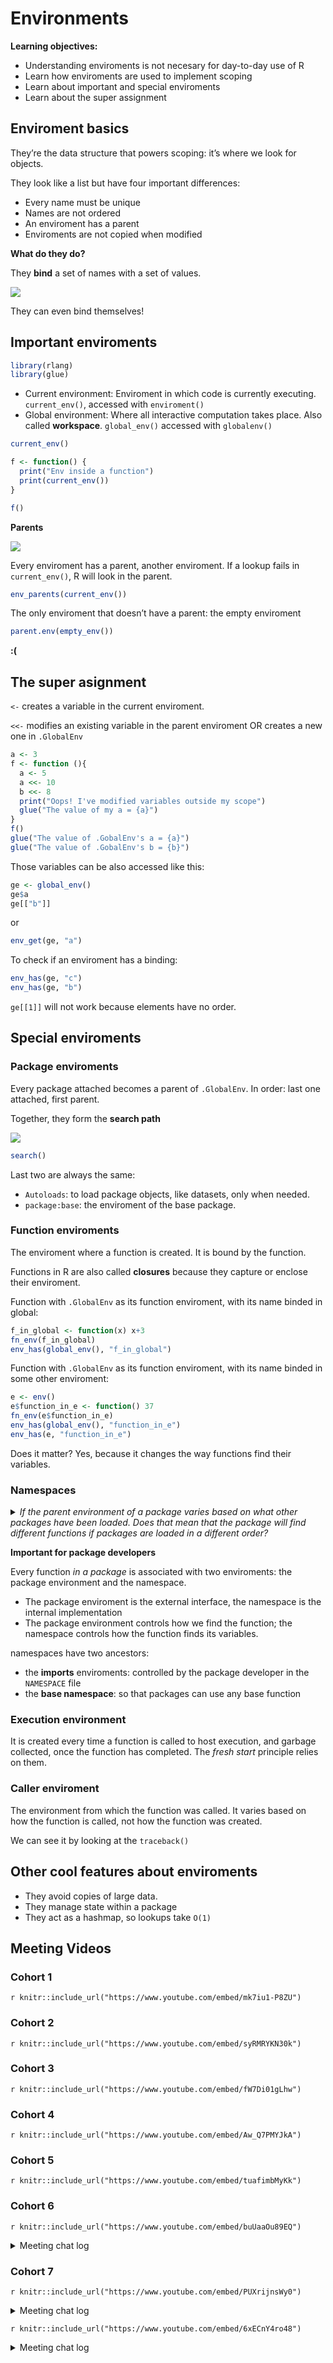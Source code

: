 # Environments

**Learning objectives:**

- Understanding enviroments is not necesary for day-to-day use of R
- Learn how enviroments are used to implement scoping
- Learn about important and special enviroments
- Learn about the super assignment

## Enviroment basics

They're the data structure that powers scoping: it's where we look for objects.

They look like a list but have four important differences: 

- Every name must be unique
- Names are not ordered
- An enviroment has a parent
- Enviroments are not copied when modified

**What do they do?**

They **bind** a set of names with a set of values.

![](images/07_bindings.png)

They can even bind themselves!

## Important enviroments


```r
library(rlang)
library(glue)
```

- Current environment: Enviroment in which code is currently executing. `current_env()`, accessed with `enviroment()`
- Global environment: Where all interactive computation takes place. Also called **workspace**. `global_env()` accessed with `globalenv()`

```r
current_env()

f <- function() {
  print("Env inside a function")
  print(current_env())
}

f()
```

**Parents**

![](images/07_parents.jpg)

Every enviroment has a parent, another enviroment.  If a lookup fails in `current_env()`, R will look in the parent. 

```r
env_parents(current_env())
```

The only enviroment that doesn't have a parent: the empty enviroment

```r
parent.env(empty_env())
```

**:(**

## The super asignment

`<-` creates a variable in the current enviroment. 
 
`<<-`  modifies an existing variable in the parent enviroment OR creates a new one in `.GlobalEnv`

```r
a <- 3
f <- function (){
  a <- 5
  a <<- 10
  b <<- 8
  print("Oops! I've modified variables outside my scope")
  glue("The value of my a = {a}")
}
f()
glue("The value of .GobalEnv's a = {a}")
glue("The value of .GobalEnv's b = {b}")
```

Those variables can be also accessed like this: 

```r
ge <- global_env()
ge$a
ge[["b"]]
```

or 

```r
env_get(ge, "a")
```

To check if an enviroment has a binding: 

```r
env_has(ge, "c")
env_has(ge, "b")
```

`ge[[1]]` will not work because elements have no order. 

## Special enviroments

### Package enviroments

Every package attached becomes a parent of `.GlobalEnv`. In order: last one attached, first parent. 

Together, they form the **search path**

![](images/07_search-path.png)

```r
search()
```

Last two are always the same: 

- `Autoloads`: to load package objects, like datasets, only when needed.
- `package:base`: the enviroment of the base package.

### Function enviroments

The enviroment where a function is created. It is bound by the function. 

Functions in R are also called **closures** because they capture or enclose their enviroment. 

Function with `.GlobalEnv` as its function enviroment, with its name binded in global:

```r
f_in_global <- function(x) x+3
fn_env(f_in_global)
env_has(global_env(), "f_in_global")
```

Function with `.GlobalEnv` as its function enviroment, with its name binded in some other enviroment:

```r
e <- env()
e$function_in_e <- function() 37
fn_env(e$function_in_e)
env_has(global_env(), "function_in_e")
env_has(e, "function_in_e")
```

Does it matter? Yes, because it changes the way functions find their variables.

### Namespaces

<details>
<summary>*If the parent environment of a package varies based on what other packages have been loaded. Does that mean that the package will find different functions if packages are loaded in a different order?*</summary>
No! Thanks to *namespaces*
</details>


**Important for package developers**

Every function *in a package* is associated with two enviroments: the package environment and the namespace. 

- The package enviroment is the external interface, the namespace is the internal implementation
- The package environment controls how we find the function; the namespace controls how the function finds its variables.

namespaces have two ancestors: 

- the **imports** enviroments: controlled by the package developer in the `NAMESPACE` file
- the **base namespace**: so that packages can use any base function

### Execution environment
 
It is created every time a function is called to host execution, and garbage collected, once the function has completed.
The *fresh start* principle relies on them.

### Caller enviroment

The environment from which the function was called. It varies based on how the function is called, not how the function was created. 

We can see it by looking at the `traceback()`

## Other cool features about enviroments

- They avoid copies of large data. 
- They manage state within a package
- They act as a hashmap, so lookups take `O(1)`


## Meeting Videos

### Cohort 1

`r knitr::include_url("https://www.youtube.com/embed/mk7iu1-P8ZU")`

### Cohort 2

`r knitr::include_url("https://www.youtube.com/embed/syRMRYKN30k")`

### Cohort 3

`r knitr::include_url("https://www.youtube.com/embed/fW7Di01gLhw")`

### Cohort 4

`r knitr::include_url("https://www.youtube.com/embed/Aw_Q7PMYJkA")`

### Cohort 5

`r knitr::include_url("https://www.youtube.com/embed/tuafimbMyKk")`

### Cohort 6

`r knitr::include_url("https://www.youtube.com/embed/buUaaOu89EQ")`

<details>
<summary> Meeting chat log </summary>

```
00:08:41	Arthur Shaw:	Hello, everyone!
00:21:31	Federica Gazzelloni:	?walk: Apply a function to each element of a list or atomic vector
00:23:15	Federica Gazzelloni:	?caller_env: Get properties of the current or caller frame
00:24:56	Trevin:	purrr::walk(x, function(x, ce, ace = rlang::caller_env()) {
  .ce <- rlang::caller_env()
  message("Internal: ")
  print(.ce)
  message("Argument: ")
  print(ace)
  message("External: ")
  print(ce)
  message("Internal: ",paste0(ls(.ce), collapse = "\n"))
  message("Argument: ",paste0(ls(ace), collapse = "\n"))
  message("External: ",paste0(ls(ce), collapse = "\n"))
}, ce = rlang::caller_env())
00:29:39	Federica Gazzelloni:	??iwalk: Apply a function to each element of a vector, and its index
00:35:30	Arthur Shaw:	https://magrittr.tidyverse.org/reference/tee.html
00:36:05	Federica Gazzelloni:	?`%T>%`
00:46:59	Trevin:	?eval
01:06:03	Federica Gazzelloni:	https://cran.r-project.org/web/packages/withr/index.html
01:09:21	Federica Gazzelloni:	https://github.com/r-lib/withr
01:10:38	Trevin:	I'm okay if we meet next week
01:10:53	Oluwafemi Oyedele:	I am ok with next week
```
</details>

### Cohort 7

`r knitr::include_url("https://www.youtube.com/embed/PUXrijnsWy0")`

<details>
<summary>Meeting chat log</summary>
```
00:06:49	Ryan Honomichl:	https://r4ds.github.io/bookclub-Advanced_R/QandA/docs/environments.html
```
</details>

`r knitr::include_url("https://www.youtube.com/embed/6xECnY4ro48")`

<details>
<summary>Meeting chat log</summary>
```
00:14:44	collinberke:	https://ivelasq.rbind.io/blog/macos-rig/index.html
00:21:10	collinberke:	https://github.com/tidyverse/dplyr/blob/main/NAMESPACE
01:00:21	collinberke:	https://r4ds.hadley.nz/iteration.html
```
</details>

